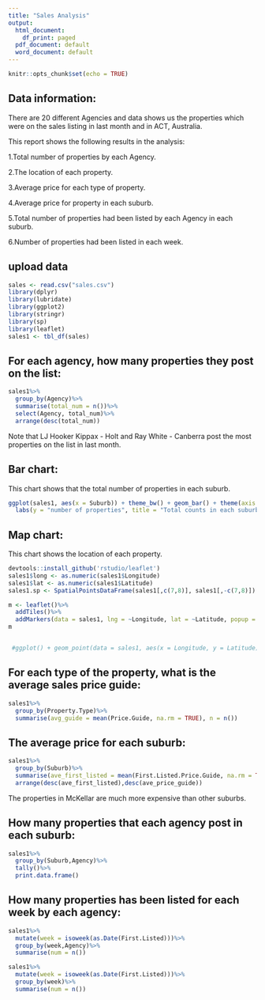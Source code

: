 ```yaml
---
title: "Sales Analysis"
output:
  html_document:
    df_print: paged
  pdf_document: default
  word_document: default
---
```


```r
knitr::opts_chunk$set(echo = TRUE)
```

## Data information:
There are 20 different Agencies and data shows us the properties which were on the sales listing in last month and in ACT, Australia.

This report shows the following results in the analysis:

1.Total number of properties by each Agency.

2.The location of each property.

3.Average price for each type of property.

4.Average price for property in each suburb.

5.Total number of properties had been listed by each Agency in each suburb.

6.Number of properties had been listed in each week.

## upload data

```r
sales <- read.csv("sales.csv")
library(dplyr)
library(lubridate)
library(ggplot2)
library(stringr)
library(sp)
library(leaflet)
sales1 <- tbl_df(sales)
```

## For each agency, how many properties they post on the list:

```r
sales1%>%
  group_by(Agency)%>%
  summarise(total_num = n())%>%
  select(Agency, total_num)%>%
  arrange(desc(total_num))

```

Note that LJ Hooker Kippax - Holt and Ray White - Canberra post the most properties on the list in last month.

## Bar chart:
This chart shows that the total number of properties in each suburb.

```r
ggplot(sales1, aes(x = Suburb)) + theme_bw() + geom_bar() + theme(axis.text.x = element_text(face = "bold", angle = 45)) + theme(panel.border = element_blank()) + theme(panel.grid = element_blank()) +
  labs(y = "number of properties", title = "Total counts in each suburb")
```

## Map chart:
This chart shows the location of each property.

```r
devtools::install_github('rstudio/leaflet')
sales1$long <- as.numeric(sales1$Longitude)
sales1$lat <- as.numeric(sales1$Latitude)
sales1.sp <- SpatialPointsDataFrame(sales1[,c(7,8)], sales1[,-c(7,8)])

m <- leaflet()%>%
  addTiles()%>%
  addMarkers(data = sales1, lng = ~Longitude, lat = ~Latitude, popup = ~Suburb)
m


 #ggplot() + geom_point(data = sales1, aes(x = Longitude, y = Latitude), color = "red")

```

## For each type of the property, what is the average sales price guide:

```r
sales1%>%
  group_by(Property.Type)%>%
  summarise(avg_guide = mean(Price.Guide, na.rm = TRUE), n = n())
```

## The average price for each suburb:

```r
sales1%>%
  group_by(Suburb)%>%
  summarise(ave_first_listed = mean(First.Listed.Price.Guide, na.rm = TRUE), ave_price_guide = mean(Price.Guide, na.rm = TRUE))%>%
  arrange(desc(ave_first_listed),desc(ave_price_guide))

```

The properties in McKellar are much more expensive than other suburbs.

## How many properties that each agency post in each suburb:

```r
sales1%>%
  group_by(Suburb,Agency)%>%
  tally()%>%
  print.data.frame()

```

## How many properties has been listed for each week by each agency:

```r
sales1%>%
  mutate(week = isoweek(as.Date(First.Listed)))%>%
  group_by(week,Agency)%>%
  summarise(num = n()) 

sales1%>%
  mutate(week = isoweek(as.Date(First.Listed)))%>%
  group_by(week)%>%
  summarise(num = n())

```












